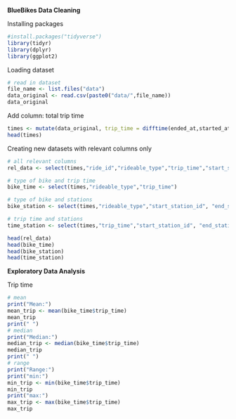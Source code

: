 **BlueBikes Data Cleaning**

Installing packages

```r
#install.packages("tidyverse")
library(tidyr) 
library(dplyr) 
library(ggplot2)
```

Loading dataset

```r
# read in dataset
file_name <- list.files("data")
data_original <- read.csv(paste0("data/",file_name))
data_original
```

Add column: total trip time

```r
times <- mutate(data_original, trip_time = difftime(ended_at,started_at, units = "mins"))
head(times)
```

Creating new datasets with relevant columns only

```r
# all relevant columns
rel_data <- select(times,"ride_id","rideable_type","trip_time","start_station_id", "end_station_id")

# type of bike and trip time
bike_time <- select(times,"rideable_type","trip_time")

# type of bike and stations
bike_station <- select(times,"rideable_type","start_station_id", "end_station_id")

# trip time and stations
time_station <- select(times,"trip_time","start_station_id", "end_station_id")

head(rel_data)
head(bike_time)
head(bike_station)
head(time_station)
```

**Exploratory Data Analysis**

Trip time

```r
# mean
print("Mean:")
mean_trip <- mean(bike_time$trip_time)
mean_trip
print(" ")
# median
print("Median:")
median_trip <- median(bike_time$trip_time)
median_trip
print(" ")
# range
print("Range:")
print("min:")
min_trip <- min(bike_time$trip_time)
min_trip
print("max:")
max_trip <- max(bike_time$trip_time)
max_trip
```
